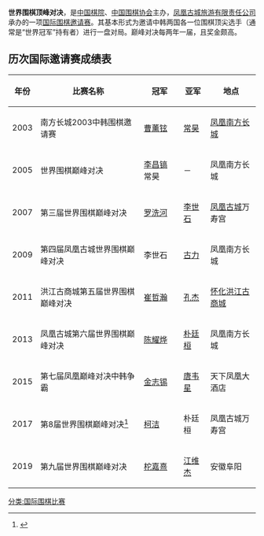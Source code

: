 '''世界围棋顶峰对决'''，是[[中国棋院|中国棋院]]、[[中国围棋协会|中国围棋协会]]主办，[[凤凰古城旅游有限责任公司|凤凰古城旅游有限责任公司]]承办的一项[[国际围棋邀请赛|国际围棋邀请赛]]。其基本形式为邀请中韩两国各一位围棋顶尖选手（通常是“世界冠军”持有者）进行一盘对局。巅峰对决每两年一届，且奖金颇高。

== 历次国际邀请赛成绩表 ==
{|class="wikitable"
|-
! 年份 !! 比赛名称  !! 冠军 !! 亚军 !! 地点
|-
|2003
|南方长城2003中韩围棋邀请赛
|{{flagicon|KOR}}[[曹薰铉|曹薰铉]]
|{{flagicon|CHN}}[[常昊|常昊]]
|[[凤凰|凤凰]][[南方长城|南方长城]]
|-
|2005
|世界围棋巅峰对决
|{{flagicon|KOR}}[[李昌镐|李昌镐]]
{{flagicon|CHN}}常昊
|－
|凤凰南方长城
|-
|2007
|第三届世界围棋巅峰对决
|{{flagicon|CHN}}[[罗洗河|罗洗河]]
|{{flagicon|KOR}}[[李世石|李世石]]
|[[凤凰古城|凤凰古城]]万寿宫
|-
|2009
|第四届凤凰古城世界围棋巅峰对决
|{{flagicon|KOR}}李世石
|{{flagicon|CHN}}[[古力|古力]]
|凤凰南方长城
|-
|2011
|洪江古商城第五届世界围棋巅峰对决
|{{flagicon|KOR}}[[崔哲瀚|崔哲瀚]]
|{{flagicon|CHN}}[[孔杰|孔杰]]
|[[怀化|怀化]][[洪江古商城|洪江古商城]]
|-
|2013
|凤凰古城第六届世界围棋巅峰对决
|{{flagicon|CHN}}[[陈耀烨|陈耀烨]]
|{{flagicon|KOR}}[[朴廷桓|朴廷桓]]
|凤凰南方长城
|-
|2015
|第七届凤凰巅峰对决中韩争霸
|{{flagicon|KOR}}[[金志锡|金志锡]]
|{{flagicon|CHN}}[[唐韦星|唐韦星]]
|天下凤凰大酒店
|-
|2017
|第8届世界围棋巅峰对决<ref>{{Cite web |url=http://sports.sina.com.cn/go/2017-09-22/doc-ifymfcih2743123.shtml |title=巅峰对决柯洁斩落朴廷桓 为中国扳回一城 |access-date=2017-09-22 |archive-date=2020-11-04 |archive-url=https://web.archive.org/web/20201104124408/http://sports.sina.com.cn/go/2017-09-22/doc-ifymfcih2743123.shtml }}</ref>
|{{flagicon|CHN}}[[柯洁|柯洁]]
|{{flagicon|KOR}}朴廷桓
|凤凰古城万寿宫
|-
|2019
|第九届世界围棋巅峰对决
|{{flagicon|CHN}}[[柁嘉熹|柁嘉熹]]
|{{flagicon|CHN}}[[江维杰|江维杰]]
|安徽阜阳
|}

{{围棋世界赛事}}

[[分类:国际围棋比赛|分类:国际围棋比赛]]